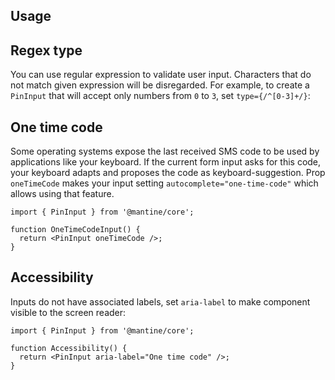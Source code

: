 

## Usage

<Demo data={PinInputDemos.configurator} />

## Regex type

You can use regular expression to validate user input. Characters that do not match given expression
will be disregarded. For example, to create a `PinInput` that will accept only numbers from `0` to `3`,
set `type={/^[0-3]+/}`:

<Demo data={PinInputDemos.regexp} />

## One time code

Some operating systems expose the last received SMS code to be used by applications like your keyboard.
If the current form input asks for this code, your keyboard adapts and proposes the code as keyboard-suggestion.
Prop `oneTimeCode` makes your input setting `autocomplete="one-time-code"` which allows using that feature.

```tsx
import { PinInput } from '@mantine/core';

function OneTimeCodeInput() {
  return <PinInput oneTimeCode />;
}
```

<StylesApiSelectors component="PinInput" />

<Demo data={PinInputDemos.stylesApi} />

## Accessibility

Inputs do not have associated labels, set `aria-label` to make component visible to the screen reader:

```tsx
import { PinInput } from '@mantine/core';

function Accessibility() {
  return <PinInput aria-label="One time code" />;
}
```
